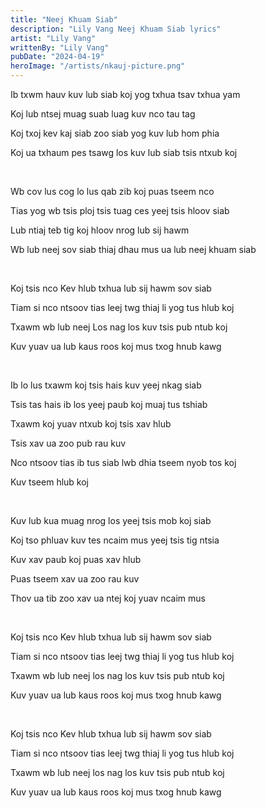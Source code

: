 ```yaml
---
title: "Neej Khuam Siab"
description: "Lily Vang Neej Khuam Siab lyrics"
artist: "Lily Vang"
writtenBy: "Lily Vang"
pubDate: "2024-04-19"
heroImage: "/artists/nkauj-picture.png"
---
```


Ib txwm hauv kuv lub siab koj yog txhua tsav txhua yam

Koj lub ntsej muag suab luag kuv nco tau tag

Koj txoj kev kaj siab zoo siab yog kuv lub hom phia

Koj ua txhaum pes tsawg los kuv lub siab tsis ntxub koj

<br />

Wb cov lus cog lo lus qab zib koj puas tseem nco

Tias yog wb tsis ploj tsis tuag ces yeej tsis hloov siab

Lub ntiaj teb tig koj hloov nrog lub sij hawm

Wb lub neej sov siab thiaj dhau mus ua lub neej khuam siab

<br />

Koj tsis nco Kev hlub txhua lub sij hawm sov siab

Tiam si nco ntsoov tias leej twg thiaj li yog tus hlub koj

Txawm wb lub neej Los nag los kuv tsis pub ntub koj

Kuv yuav ua lub kaus roos koj mus txog hnub kawg

<br />

Ib lo lus txawm koj tsis hais kuv yeej nkag siab

Tsis tas hais ib los yeej paub koj muaj tus tshiab

Txawm koj yuav ntxub koj tsis xav hlub

Tsis xav ua zoo pub rau kuv

Nco ntsoov tias ib tus siab lwb dhia tseem nyob tos koj

Kuv tseem hlub koj

<br />

Kuv lub kua muag nrog los yeej tsis mob koj siab

Koj tso phluav kuv tes ncaim mus yeej tsis tig ntsia

Kuv xav paub koj puas xav hlub

Puas tseem xav ua zoo rau kuv

Thov ua tib zoo xav ua ntej koj yuav ncaim mus

<br />

Koj tsis nco Kev hlub txhua lub sij hawm sov siab

Tiam si nco ntsoov tias leej twg thiaj li yog tus hlub koj

Txawm wb lub neej los nag los kuv tsis pub ntub koj

Kuv yuav ua lub kaus roos koj mus txog hnub kawg

<br />

Koj tsis nco Kev hlub txhua lub sij hawm sov siab

Tiam si nco ntsoov tias leej twg thiaj li yog tus hlub koj

Txawm wb lub neej los nag los kuv tsis pub ntub koj

Kuv yuav ua lub kaus roos koj mus txog hnub kawg
